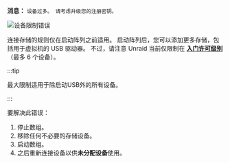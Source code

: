 **消息：**
`设备过多。 请考虑升级您的注册密钥。`

![设备限制错误](/img/Toomanydevices.png)

连接存储的规则仅在启动阵列之前适用。 启动阵列后，您可以添加更多存储，包括用于虚拟机的 USB 驱动器。 不过，请注意 Unraid 当前仅限制在 [**入门许可级别**](https://unraid.net/pricing)（最多 6 个设备）。

:::tip

最大限制适用于除启动USB外的所有设备。

:::

要解决此错误：

1. 停止数组。
2. 移除任何不必要的存储设备。
3. 启动数组。
4. 之后重新连接设备以供**未分配设备**使用。
